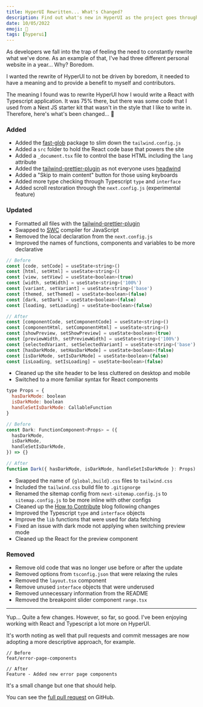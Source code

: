 ```yaml
---
title: HyperUI Rewritten... What's Changed?
description: Find out what's new in HyperUI as the project goes through its biggest update to date, featuring an easier process for contributors.
date: 10/05/2022
emoji: 🤯
tags: [hyperui]
---
```


As developers we fall into the trap of feeling the need to constantly rewrite what we've done. As an example of that, I've had three different personal website in a year... Why? Boredom.

I wanted the rewrite of HyperUI to not be driven by boredom, it needed to have a meaning and to provide a benefit to myself and contributors.

The meaning I found was to rewrite HyperUI how I would write a React with Typescript application. It was 75% there, but there was some code that I used from a Next JS starter kit that wasn't in the style that I like to write in. Therefore, here's what's been changed... 🥁

### Added

- Added the [fast-glob](https://github.com/mrmlnc/fast-glob) package to slim down the `tailwind.config.js`
- Added a `src` folder to hold the React code base that powers the site
- Added a `_document.tsx` file to control the base HTML including the `lang` attribute
- Added the [tailwind-prettier-plugin](https://github.com/tailwindlabs/prettier-plugin-tailwindcss) as not everyone uses [headwind](https://github.com/heybourn/headwind)
- Added a "Skip to main content" button for those using keyboards
- Added more type checking through Typescript `type` and `interface`
- Added scroll restoration through the `next.config.js` (experimental feature)

### Updated

- Formatted all files with the [tailwind-prettier-plugin](https://github.com/tailwindlabs/prettier-plugin-tailwindcss)
- Swapped to [SWC](https://swc.rs/) compiler for JavaScript
- Removed the local declaration from the `next.config.js`
- Improved the names of functions, components and variables to be more declarative

```js
// Before
const [code, setCode] = useState<string>()
const [html, setHtml] = useState<string>()
const [view, setView] = useState<boolean>(true)
const [width, setWidth] = useState<string>('100%')
const [variant, setVariant] = useState<string>('base')
const [themed, setThemed] = useState<boolean>(false)
const [dark, setDark] = useState<boolean>(false)
const [loading, setLoading] = useState<boolean>(false)

// After
const [componentCode, setComponentCode] = useState<string>()
const [componentHtml, setComponentHtml] = useState<string>()
const [showPreview, setShowPreview] = useState<boolean>(true)
const [previewWidth, setPreviewWidth] = useState<string>('100%')
const [selectedVariant, setSelectedVariant] = useState<string>('base')
const [hasDarkMode, setHasDarkMode] = useState<boolean>(false)
const [isDarkMode, setIsDarkMode] = useState<boolean>(false)
const [isLoading, setIsLoading] = useState<boolean>(false)
```

- Cleaned up the site header to be less cluttered on desktop and mobile
- Switched to a more familiar syntax for React components

```js
type Props = {
  hasDarkMode: boolean
  isDarkMode: boolean
  handleSetIsDarkMode: CallableFunction
}

// Before
const Dark: FunctionComponent<Props> = ({
  hasDarkMode,
  isDarkMode,
  handleSetIsDarkMode,
}) => {}

// After
function Dark({ hasDarkMode, isDarkMode, handleSetIsDarkMode }: Props) {}
```

- Swapped the name of `{global,build}.css` files to `tailwind.css`
- Included the `tailwind.css` build file to `.gitignorge`
- Renamed the sitemap config from `next-sitemap.config.js` to `sitemap.config.js` to be more inline with other configs
- Cleaned up the [How to Contribute](https://www.hyperui.dev/blog/how-to-contribute) blog following changes
- Improved the Typescript `type` and `interface` objects
- Improve the `lib` functions that were used for data fetching
- Fixed an issue with dark mode not applying when switching preview mode
- Cleaned up the React for the preview component

### Removed

- Remove old code that was no longer use before or after the update
- Removed options from `tsconfig.json` that were relaxing the rules
- Removed the `layout.tsx` component
- Remove unused `interface` objects that were underused
- Removed unnecessary information from the README
- Removed the breakpoint slider component `range.tsx`

---

Yup... Quite a few changes. However, so far, so good. I've been enjoying working with React and Typescript a lot more on HyperUI.

It's worth noting as well that pull requests and commit messages are now adopting a more descriptive approach, for example.

```shell
// Before
feat/error-page-components

// After
Feature - Added new error page components
```

It's a small change but one that should help.

You can see the [full pull request](https://github.com/markmead/hyperui/pull/173) on GitHub.

